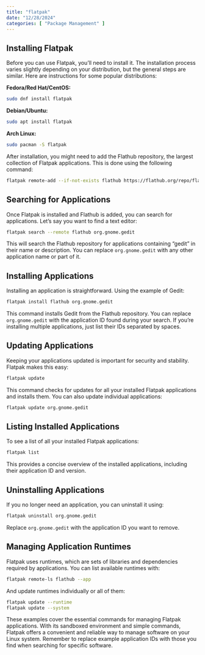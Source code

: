 ```yaml
---
title: "flatpak"
date: "12/28/2024"
categories: [ "Package Management" ]
---
```

## Installing Flatpak

Before you can use Flatpak, you'll need to install it. The installation process varies slightly depending on your distribution, but the general steps are similar.  Here are instructions for some popular distributions:

**Fedora/Red Hat/CentOS:**

```bash
sudo dnf install flatpak
```

**Debian/Ubuntu:**

```bash
sudo apt install flatpak
```

**Arch Linux:**

```bash
sudo pacman -S flatpak
```

After installation, you might need to add the Flathub repository, the largest collection of Flatpak applications.  This is done using the following command:

```bash
flatpak remote-add --if-not-exists flathub https://flathub.org/repo/flathub.flatpakrepo
```


## Searching for Applications

Once Flatpak is installed and Flathub is added, you can search for applications.  Let's say you want to find a text editor:

```bash
flatpak search --remote flathub org.gnome.gedit
```

This will search the Flathub repository for applications containing "gedit" in their name or description.  You can replace `org.gnome.gedit` with any other application name or part of it.


## Installing Applications

Installing an application is straightforward.  Using the example of Gedit:

```bash
flatpak install flathub org.gnome.gedit
```

This command installs Gedit from the Flathub repository.  You can replace `org.gnome.gedit` with the application ID found during your search.  If you're installing multiple applications, just list their IDs separated by spaces.


## Updating Applications

Keeping your applications updated is important for security and stability. Flatpak makes this easy:

```bash
flatpak update
```

This command checks for updates for all your installed Flatpak applications and installs them.  You can also update individual applications:

```bash
flatpak update org.gnome.gedit
```


## Listing Installed Applications

To see a list of all your installed Flatpak applications:

```bash
flatpak list
```

This provides a concise overview of the installed applications, including their application ID and version.


## Uninstalling Applications

If you no longer need an application, you can uninstall it using:

```bash
flatpak uninstall org.gnome.gedit
```

Replace `org.gnome.gedit` with the application ID you want to remove.


## Managing Application Runtimes

Flatpak uses runtimes, which are sets of libraries and dependencies required by applications. You can list available runtimes with:

```bash
flatpak remote-ls flathub --app
```

And update runtimes individually or all of them:

```bash
flatpak update --runtime
flatpak update --system
```

These examples cover the essential commands for managing Flatpak applications.  With its sandboxed environment and simple commands, Flatpak offers a convenient and reliable way to manage software on your Linux system. Remember to replace example application IDs with those you find when searching for specific software.

